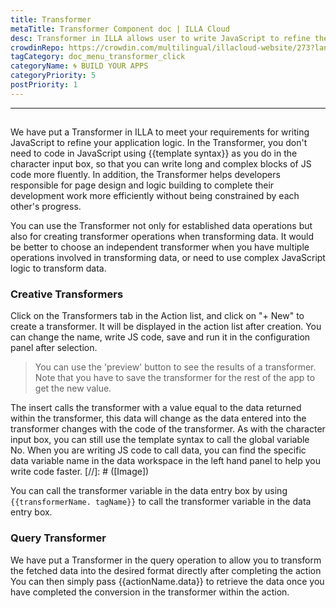 ```yaml
---
title: Transformer
metaTitle: Transformer Component doc | ILLA Cloud 
desc: Transformer in ILLA allows user to write JavaScript to refine the application logic
crowdinRepo: https://crowdin.com/multilingual/illacloud-website/273?languages=en&filter=basic&value=0
tagCategory: doc_menu_transformer_click
categoryName: 🌀 BUILD YOUR APPS
categoryPriority: 5
postPriority: 1
---
```

---

## <h2 hidden>Transformer</h2>

We have put a Transformer in ILLA to meet your requirements for writing JavaScript to refine your application logic. In the Transformer, you don't need to code in JavaScript using {{template syntax}} as you do in the character input box, so that you can write long and complex blocks of JS code more fluently. In addition, the Transformer helps developers responsible for page design and logic building to complete their development work more efficiently without being constrained by each other's progress.

You can use the Transformer not only for established data operations but also for creating transformer operations when transforming data. It would be better to choose an independent transformer when you have multiple operations involved in transforming data, or need to use complex JavaScript logic to transform data.

### Creative Transformers
Click on the Transformers tab in the Action list, and click on "+ New" to create a transformer. It will be displayed in the action list after creation. You can change the name, write JS code, save and run it in the configuration panel after selection.

>You can use the 'preview' button to see the results of a transformer. Note that you have to save the transformer for the rest of the app to get the new value.

The insert calls the transformer with a value equal to the data returned within the transformer, this data will change as the data entered into the transformer changes with the code of the transformer. As with the character input box, you can still use the template syntax to call the global variable No. When you are writing JS code to call data, you can find the specific data variable name in the data workspace in the left hand panel to help you write code faster.
[//]: # ([Image])

You can call the transformer variable in the data entry box by using `{{transformerName. tagName}}` to call the transformer variable in the data entry box.

### Query Transformer
We have put a Transformer in the query operation to allow you to transform the fetched data into the desired format directly after completing the action You can then simply pass {{actionName.data}} to retrieve the data once you have completed the conversion in the transformer within the action.
